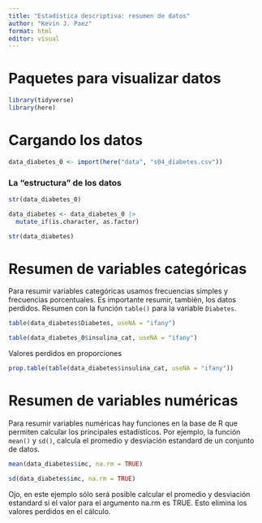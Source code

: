 ```yaml
---
title: "Estadística descriptiva: resumen de datos"
author: "Kevin J. Paez"
format: html
editor: visual
---
```


# Paquetes para visualizar datos

```r
library(tidyverse)
library(here)
```

# Cargando los datos

```r
data_diabetes_0 <- import(here("data", "s04_diabetes.csv"))
```

### La "estructura" de los datos

```r
str(data_diabetes_0)
```

```r
data_diabetes <- data_diabetes_0 |> 
  mutate_if(is.character, as.factor)
```

```r
str(data_diabetes)
```

# Resumen de variables categóricas

Para resumir variables categóricas usamos frecuencias simples y frecuencias porcentuales. Es importante resumir, también, los datos perdidos. Resumen con la función `table()` para la variable `Diabetes`.

```r
table(data_diabetes$Diabetes, useNA = "ifany")
```

```r
table(data_diabetes_0$insulina_cat, useNA = "ifany")
```

Valores perdidos en proporciones

```r
prop.table(table(data_diabetes$insulina_cat, useNA = "ifany"))
```

# Resumen de variables numéricas

Para resumir variables numéricas hay funciones en la base de R que permiten calcular los principales estadísticos. Por ejemplo, la función `mean()` y `sd()`, calcula el promedio y desviación estandard de un conjunto de datos.

```r
mean(data_diabetes$imc, na.rm = TRUE)
```

```r
sd(data_diabetes$imc, na.rm = TRUE)
```

Ojo, en este ejemplo sólo será posible calcular el promedio y desviación estandard si el valor para el argumento na.rm es TRUE. Esto elimina los valores perdidos en el cálculo.

